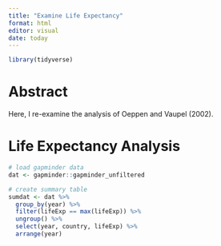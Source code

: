 ```yaml
---
title: "Examine Life Expectancy"
format: html
editor: visual
date: today
---
```



```r
library(tidyverse)
```

# Abstract

Here, I re-examine the analysis of Oeppen and Vaupel (2002).

# Life Expectancy Analysis

```r
# load gapminder data
dat <- gapminder::gapminder_unfiltered
```

```r
# create summary table
sumdat <- dat %>%
  group_by(year) %>%
  filter(lifeExp == max(lifeExp)) %>%
  ungroup() %>%
  select(year, country, lifeExp) %>%
  arrange(year)
```


